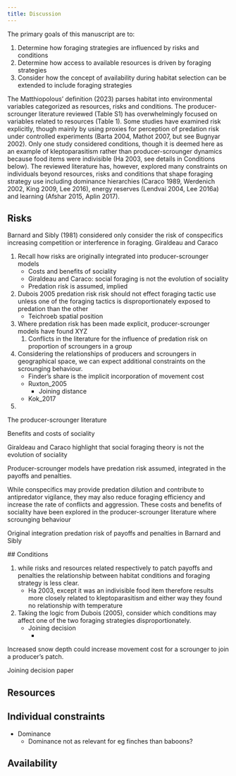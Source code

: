 ```yaml
---
title: Discussion
---
```


<!-- note citation style used throughout (first author's last name, year, optional letter if multiple publications per author/year), regardless of number of authors for brevity in the graph visualizations, and for consistency in the text with the visualizations 

relationships directly linked to proportion of scrounging are discussed, tangentially 
eg. group size related to predation risk, are not considered

-->


The primary goals of this manuscript are to:

1. Determine how foraging strategies are influenced by risks and conditions
1. Determine how access to available resources is driven by foraging strategies
1. Consider how the concept of availability during habitat selection can be extended to include foraging strategies



The Matthiopolous' definition (2023) parses habitat into environmental variables categorized as resources, risks and conditions. The producer-scrounger literature reviewed (Table S1) has overwhelmingly focused on variables related to resources (Table 1). Some studies have examined risk explicitly, though mainly by using proxies for perception of predation risk under controlled experiments (Barta 2004, Mathot 2007, but see Bugnyar 2002). Only one study considered conditions, though it is deemed here as an example of kleptoparasitism rather than producer-scrounger dynamics because food items were indivisible (Ha 2003, see details in Conditions below). The reviewed literature has, however, explored many constraints on individuals beyond resources, risks and conditions that shape foraging strategy use including dominance hierarchies (Caraco 1989, Werdenich 2002, King 2009, Lee 2016), energy reserves (Lendvai 2004, Lee 2016a) and learning (Afshar 2015, Aplin 2017). 

## Risks


 

Barnard and Sibly (1981) considered only consider the risk of conspecifics increasing competition or interference in foraging. Giraldeau and Caraco 




1. Recall how risks are originally integrated into producer-scrounger models
    - Costs and benefits of sociality
    - Giraldeau and Caraco: social foraging is not the evolution of sociality
    - Predation risk is assumed, implied 
1. Dubois 2005 predation risk risk should not effect foraging tactic use unless one of the foraging tactics is  disproportionately exposed to predation than the other 
    - Teichroeb spatial position
1. Where predation risk has been made explicit, producer-scrounger models have found XYZ
    1. Conflicts in the literature for the influence of predation risk on proportion of scroungers in a group
1. Considering the relationships of producers and scroungers in geographical space, we can expect additional constraints on the scrounging behaviour. 
    - Finder's share is the implicit incorporation of movement cost
    - Ruxton_2005
        - Joining distance
    - Kok_2017
1. 




The producer-scrounger literature 

Benefits and costs of sociality

Giraldeau and Caraco highlight that social foraging theory is not the evolution of sociality

Producer-scrounger models have predation risk assumed, integrated in the payoffs and penalties. 

While conspecifics may provide predation dilution and contribute to antipredator vigilance, they may also reduce foraging efficiency and increase the rate of conflicts and aggression. These costs and benefits of sociality have been explored in the producer-scrounger literature where scrounging behaviour 



Original integration predation risk of payoffs and penalties in Barnard and Sibly 


 ## Conditions

1. while risks and resources related respectively to patch payoffs and penalties the relationship between habitat conditions and foraging strategy is less clear. 
    - Ha 2003, except it was an indivisible food item therefore results more closely related to kleptoparasitism and either way they found no relationship with temperature
1. Taking the logic from Dubois (2005), consider which conditions may affect one of the two foraging strategies disproportionately.
    - Joining decision 
        - 

Increased snow depth could increase movement cost for a scrounger to join a producer's patch. 

Joining decision paper 


## Resources




## Individual constraints

- Dominance
    - Dominance not as relevant for eg finches than baboons?


## Availability